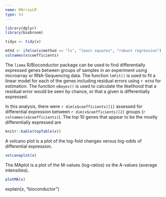 ```yaml
---
name: MArrayLM
type: S3
---
```


```r
library(dplyr)
library(biobroom)

tidyx <- tidy(x)
```


```r
mthd <- ifelse(x$method == "ls", "least squares", "robust regression")
colnames(x$coefficients)
```


The `limma` R/Bioconductor package can be used to find differentially expressed genes between groups of samples in an experiment using microarray or RNA-Sequencing data. The function `lmFit()` is used to fit a linear model for each of the genes including residual errors using `r mthd` for estimation. The function `eBayes()` is used to calculate the likelihood that a residual error would be seen by chance, or that a given is differentially expressed. 

In this analysis, there were `r dim(x$coefficients)[1]` assessed for differential expression between `r dim(x$coefficients)[2]` groups (`r colnames(x$coefficients)`).  The top 10 genes that appear to be the mostly differentially expressed are

```r
knitr::kable(topTable(x))
```

A volcano plot is a plot of the log-fold changes versus log-odds of differential expression. 

```r
volcanoplot(x)
```

The MAplot is a plot of the M-values (log-ratios) vs the A-values (average intensities). 

```r
plotMA(x)
```

explain(x, "bioconductor")
